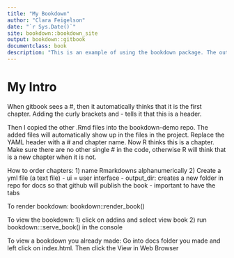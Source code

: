 ```yaml
---
title: "My Bookdown"
author: "Clara Feigelson"
date: "`r Sys.Date()`"
site: bookdown::bookdown_site 
output: bookdown::gitbook
documentclass: book
description: "This is an example of using the bookdown package. The output format for this example is bookdown::gitbook."
---
```


# My Intro {-}

When gitbook sees a #, then it automatically thinks that it is the first chapter. Adding the curly brackets and - tells it that this is a header. 

Then I copied the other .Rmd files into the bookdown-demo repo. The added files will automatically show up in the files in the project. Replace the YAML header with a # and chapter name. Now R thinks this is a chapter. Make sure there are no other single # in the code, otherwise R will think that is a new chapter when it is not.

How to order chapters: 
1) name Rmarkdowns alphanumerically
2) Create a yml file (a text file)
  - ui = user interface
  - output_dir: creates a new folder in repo for docs so that github will publish the book
  - important to have the tabs
  
 
To render bookdown: 
bookdown::render_book()

To view the bookdown:
1) click on addins and select view book
2) run bookdown:::serve_book() in the console

To view a bookdown you already made:
Go into docs folder you made and left click on index.html. Then click the View in Web Browser
